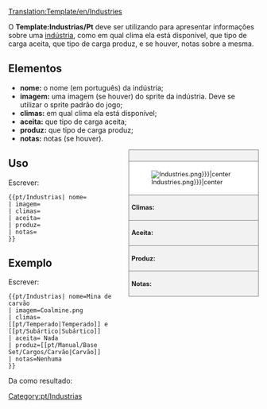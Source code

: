 <noinclude>[[Translation:Template/en/Industries]]</noinclude><!--
--><noinclude>

O '''Template:Industrias/Pt''' deve ser utilizando para apresentar informações sobre uma [[en/Indústrias|indústria]], como em qual clima ela está disponível, que tipo de carga aceita, que tipo de carga produz, e se houver, notas sobre a mesma.

== Elementos ==

* '''nome:''' o nome (em português) da indústria;
* '''imagem:''' uma imagem (se houver) do sprite da indústria. Deve se utilizar o sprite padrão do jogo;
* '''climas:''' em qual clima ela está disponível;
* '''aceita:''' que tipo de carga aceita;
* '''produz:''' que tipo de carga produz;
* '''notas:''' notas (se houver).

</noinclude><!--
--><div style="float:right; width:260px; font-size:90%; border:1px solid gray; background-color:#f2f2f2; margin-left:10px; margin-bottom:10px">
<div style="text-align:center; border-bottom:1px solid gray; padding:5px"><strong>{{{nome}}}</strong></div>
<div style="background-color:white; padding:5px">[[Image:{{{imagem|Industries.png}}}|center]]</div>
<div style="border-top:1px solid gray; padding:5px"><strong>Climas:</strong> {{{climas}}}</div>
<div style="border-top:1px solid gray; padding:5px"><strong>Aceita:</strong> {{{aceita}}}</div>
<div style="border-top:1px solid gray; padding:5px"><strong>Produz:</strong> {{{produz}}}</div>
<div style="border-top:1px solid gray; padding:5px"><strong>Notas:</strong> {{{notas|Nenhuma}}}</div>
</div><noinclude>

{{en/-}}
==Uso==
Escrever:
<pre>{{pt/Industrias| nome=
| imagem=
| climas=
| aceita=
| produz=
| notas=
}}</pre>

== Exemplo ==

Escrever:

<pre>{{pt/Industrias| nome=Mina de carvão
| imagem=Coalmine.png
| climas=[[pt/Temperado|Temperado]] e [[pt/Subártico|Subártico]]
| aceita= Nada
| produz=[[pt/Manual/Base Set/Cargos/Carvão|Carvão]]
| notas=Nenhuma
}}</pre>

Da como resultado:

{{pt/Industrias| nome= Mina de carvão
| imagem= Coalmine.png
| climas= [[pt/Temperado|Temperado]] e [[pt/Subártico|Subártico]]
| aceita= Nada
| produz= [[pt/Manual/Base Set/Cargos/Carvão|Carvão]]
| notas= Nenhuma
}}

</noinclude><includeonly>

[[Category:pt/Industrias]]</includeonly>